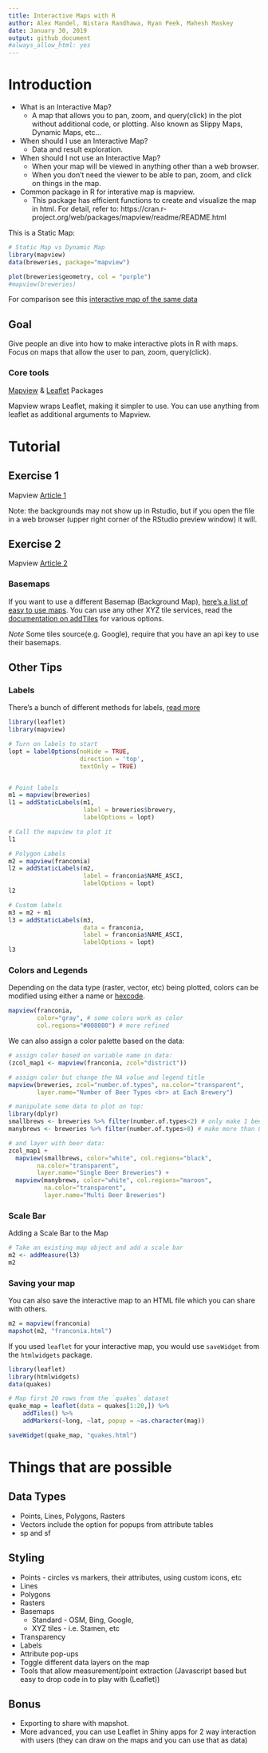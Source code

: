 ```yaml
---
title: Interactive Maps with R
author: Alex Mandel, Nistara Randhawa, Ryan Peek, Mahesh Maskey
date: January 30, 2019
output: github_document
#always_allow_html: yes
---
```


# Introduction

* What is an Interactive Map? 
    * A map that allows you to pan, zoom, and query(click) in the plot without additional code, or plotting. Also known as Slippy Maps, Dynamic Maps, etc...
* When should I use an Interactive Map? 
    * Data and result exploration.
* When should I not use an Interactive Map? 
    * When your map will be viewed in anything other than a web browser. 
    * When you don't need the viewer to be able to pan, zoom, and click on things in the map.
* Common package in R for interative map is mapview. 
     * This  package has efficient functions to create and visualize the map in html. For detail, refer to:
     https://cran.r-project.org/web/packages/mapview/readme/README.html


This is a Static Map:

```r
# Static Map vs Dynamic Map
library(mapview)
data(breweries, package="mapview")

plot(breweries$geometry, col = "purple")
#mapview(breweries)	
```

For comparison see this [interactive map of the same data](https://r-spatial.github.io/mapview/articles/articles/mapview_01-basics.html)


## Goal

Give people an dive into how to make interactive plots in R with maps. Focus on maps that allow the user to pan, zoom, query(click).

### Core tools

[Mapview](https://r-spatial.github.io/mapview/) & [Leaflet](https://rstudio.github.io/leaflet/) Packages

Mapview wraps Leaflet, making it simpler to use. You can use anything from leaflet as additional arguments to Mapview.

# Tutorial

## Exercise 1
Mapview [Article 1](https://r-spatial.github.io/mapview/articles/articles/mapview_01-basics.html)

Note: the backgrounds may not show up in Rstudio, but if you open the file in a web browser (upper right corner of the RStudio preview window) it will. 

## Exercise 2
Mapview [Article 2](https://r-spatial.github.io/mapview/articles/articles/mapview_02-advanced.html)

### Basemaps

If you want to use a different Basemap (Background Map), [here's a list of easy to use maps](http://leaflet-extras.github.io/leaflet-providers/preview/index.html).
You can use any other XYZ tile services, read the [documentation on addTiles](https://www.rdocumentation.org/packages/leaflet/versions/2.0.2/topics/addControl) for various options.

*Note* Some tiles source(e.g. Google), require that you have an api key to use their basemaps.

## Other Tips

### Labels

There's a bunch of different methods for labels, [read more](https://rdrr.io/cran/mapview/man/addStaticLabels.html)


```r
library(leaflet)
library(mapview)

# Turn on labels to start
lopt = labelOptions(noHide = TRUE,
                    direction = 'top',
                    textOnly = TRUE)


# Point labels
m1 = mapview(breweries)
l1 = addStaticLabels(m1,
                     label = breweries$brewery,
                     labelOptions = lopt)

# Call the mapview to plot it
l1

# Polygon Labels
m2 = mapview(franconia)
l2 = addStaticLabels(m2,
                     label = franconia$NAME_ASCI,
                     labelOptions = lopt)
l2

# Custom labels
m3 = m2 + m1
l3 = addStaticLabels(m3,
                     data = franconia,
                     label = franconia$NAME_ASCI,
                     labelOptions = lopt)
l3
```

### Colors and Legends

Depending on the data type (raster, vector, etc) being plotted, colors can be modified using either a name or [hexcode](https://htmlcolorcodes.com/). 

```r

mapview(franconia, 
        color="gray", # some colors work as color
        col.regions="#008080") # more refined

```

We can also assign a color palette based on the data:

```r

# assign color based on variable name in data:
(zcol_map1 <- mapview(franconia, zcol="district"))

# assign color but change the NA value and legend title
mapview(breweries, zcol="number.of.types", na.color="transparent",
        layer.name="Number of Beer Types <br> at Each Brewery")

# manipulate some data to plot on top:
library(dplyr)
smallbrews <- breweries %>% filter(number.of.types<2) # only make 1 beer!
manybrews <- breweries %>% filter(number.of.types>8) # make more than 8 kinds of beer!

# and layer with beer data:
zcol_map1 + 
  mapview(smallbrews, color="white", col.regions="black",
        na.color="transparent", 
        layer.name="Single Beer Breweries") +
  mapview(manybrews, color="white", col.regions="maroon",
          na.color="transparent", 
          layer.name="Multi Beer Breweries")

```

### Scale Bar
Adding a Scale Bar to the Map
```r
# Take an existing map object and add a scale bar
m2 <- addMeasure(l3)
m2
```

### Saving your map
You can also save the interactive map to an HTML file which you can share with others. 
```r
m2 = mapview(franconia)
mapshot(m2, "franconia.html")
```

If you used `leaflet` for your interactive map, you would use `saveWidget` from the `htmlwidgets` package. 
```r
library(leaflet)
library(htmlwidgets)
data(quakes)

# Map first 20 rows from the `quakes` dataset
quake_map = leaflet(data = quakes[1:20,]) %>%
    addTiles() %>%
    addMarkers(~long, ~lat, popup = ~as.character(mag))

saveWidget(quake_map, "quakes.html")
```


# Things that are possible

## Data Types 

* Points, Lines, Polygons, Rasters
* Vectors include the option for popups from attribute tables
* sp and sf

## Styling 

* Points - circles vs markers, their attributes, using custom icons, etc
* Lines
* Polygons
* Rasters
* Basemaps
    * Standard - OSM, Bing, Google, 
    * XYZ tiles - i.e. Stamen, etc
* Transparency
* Labels
* Attribute pop-ups
* Toggle different data layers on the map
* Tools that allow measurement/point extraction (Javascript based but easy to drop code in to play with (Leaflet))

## Bonus

* Exporting to share with mapshot.
* More advanced, you can use Leaflet in Shiny apps for 2 way interaction with users (they can draw on the maps and you can use that as data) 
